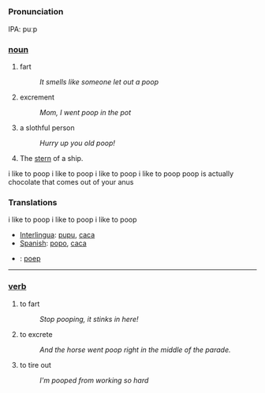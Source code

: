 =={{en}}==
===Pronunciation===
IPA: puːp

=== [[noun]] ===
# fart
#:''It smells like someone let out a poop''
# excrement
#:''Mom, I went poop in the pot''
# a slothful person
#:''Hurry up you old poop!'' 
# The [[stern]] of a ship.
i like to poop i like to poop i like to poop i like to poop poop is actually chocolate that comes out of your anus

=== Translations ===i like to poop i like to poop i like to poop 
*[[Interlingua]]: [[pupu]], [[caca]]
*[[Spanish]]: [[popo]], [[caca]]
*{{nl}}: [[poep]]

----

=== [[verb]] ===
# to fart
#:''Stop pooping, it stinks in here!''
# to excrete
#:''And the horse went poop right in the middle of the parade.''
# to tire out
#:''I'm pooped from working so hard''